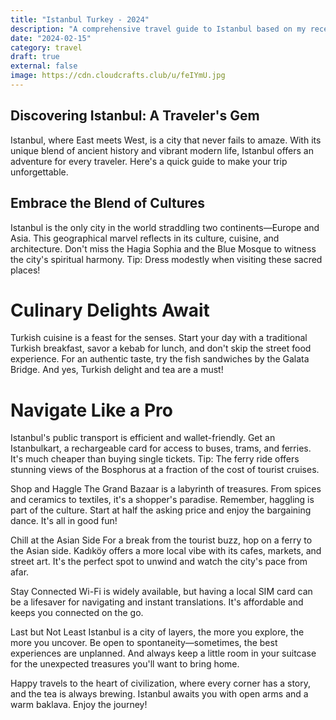 ```yaml
---
title: "Istanbul Turkey - 2024"
description: "A comprehensive travel guide to Istanbul based on my recent experience. Dive into the city's rich cultural heritage, discover hidden gems in both the European and Asian sides, and get practical tips on everything from transportation to local cuisine. Learn about must-visit historical sites, best times to visit popular attractions, and authentic local experiences that will make your Istanbul trip unforgettable."
date: "2024-02-15"
category: travel
draft: true
external: false
image: https://cdn.cloudcrafts.club/u/feIYmU.jpg
---
```


## Discovering Istanbul: A Traveler's Gem

Istanbul, where East meets West, is a city that never fails to amaze. With its
unique blend of ancient history and vibrant modern life, Istanbul offers an
adventure for every traveler. Here's a quick guide to make your trip unforgettable.

## Embrace the Blend of Cultures

Istanbul is the only city in the world straddling two continents—Europe and Asia.
This geographical marvel reflects in its culture, cuisine, and architecture.
Don't miss the Hagia Sophia and the Blue Mosque to witness the city's spiritual
harmony. Tip: Dress modestly when visiting these sacred places!

<MdxImage :items='["https://cdn.cloudcrafts.club/u/feIYmU.jpg",
  "https://cdn.cloudcrafts.club/u/feIYmU.jpg",
  "https://cdn.cloudcrafts.club/u/I6eP86.jpg",
  "https://upload.wikimedia.org/wikipedia/commons/5/50/Gall-dindi.jpg"]'></MdxImage>

# Culinary Delights Await

Turkish cuisine is a feast for the senses. Start your day with a traditional
Turkish breakfast, savor a kebab for lunch, and don't skip the street food 
experience. For an authentic taste, try the fish sandwiches by the Galata Bridge. 
And yes, Turkish delight and tea are a must!

# Navigate Like a Pro
Istanbul's public transport is efficient and wallet-friendly. Get an Istanbulkart, a rechargeable card for access to buses, trams, and ferries. It's much cheaper than buying single tickets. Tip: The ferry ride offers stunning views of the Bosphorus at a fraction of the cost of tourist cruises.

Shop and Haggle
The Grand Bazaar is a labyrinth of treasures. From spices and ceramics to textiles, it's a shopper's paradise. Remember, haggling is part of the culture. Start at half the asking price and enjoy the bargaining dance. It's all in good fun!

Chill at the Asian Side
For a break from the tourist buzz, hop on a ferry to the Asian side. Kadıköy offers a more local vibe with its cafes, markets, and street art. It's the perfect spot to unwind and watch the city's pace from afar.

Stay Connected
Wi-Fi is widely available, but having a local SIM card can be a lifesaver for navigating and instant translations. It's affordable and keeps you connected on the go.

Last but Not Least
Istanbul is a city of layers, the more you explore, the more you uncover. Be open to spontaneity—sometimes, the best experiences are unplanned. And always keep a little room in your suitcase for the unexpected treasures you'll want to bring home.

Happy travels to the heart of civilization, where every corner has a story, and 
the tea is always brewing. Istanbul awaits you with open arms and a warm baklava. Enjoy the journey!
